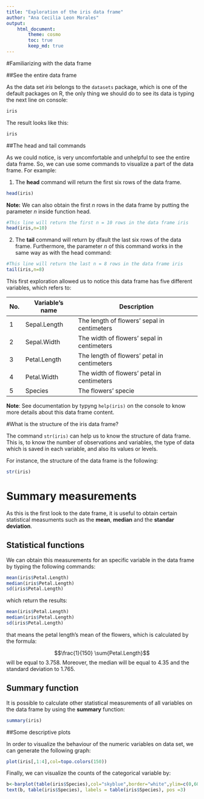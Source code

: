 ```yaml
---
title: "Exploration of the iris data frame"
author: "Ana Cecilia Leon Morales"
output:
    html_document:
        theme: cosmo
        toc: true
        keep_md: true
---
```


#Familiarizing with the data frame

##See the entire data frame

As the data set *iris* belongs to the `datasets` package, which is one of the default packages on R, the only thing we should do to see its data is typing the next line on console: 
```R
iris
```

The result looks like this:
```r
iris
```

##The head and tail commands

As we could notice, is very uncomfortable and unhelpful to see the entire data frame. So, we can use some commands to visualize a part of the data frame. For example:

1. The **head** command will return the first six rows of the data frame.

```r
head(iris)
```

**Note:** We can also obtain the first $n$ rows in the data frame by putting the parameter $n$ inside function head. 

```r
#This line will return the first n = 10 rows in the data frame iris
head(iris,n=10)
```

2. The **tail** command will return by dfault the last six rows of the data frame. Furthermore, the parameter $n$ of this command works in the same way as with the head command:

```r
#This line will return the last n = 8 rows in the data frame iris
tail(iris,n=8)
```

This first exploration allowed us to notice this data frame has five different variables, which refers to: 

| No. | Variable's name | Description                                 |
|-----|-----------------|---------------------------------------------|
|  1  | Sepal.Length    | The length of flowers' sepal in centimeters |
|  2  | Sepal.Width     | The width of flowers' sepal in centimeters  |
|  3  | Petal.Length    | The length of flowers' petal in centimeters |
|  4  | Petal.Width     | The width of flowers' petal in centimeters  |
|  5  | Species         | The flowers' specie                         |

**Note**: See documentation by typyng `help(iris)` on the console to know more details about this data frame content.

#What is the structure of the iris data frame?

The command `str(iris)` can help us to know the structure of data frame. This is, to know the number of observations and variables, the type of data which is saved in each variable, and also its values or levels.

For instance, the structure of the data frame is the following:

```r
str(iris)
```

# Summary measurements
As this is the first look to the date frame, it is useful to obtain certain statistical measuments such as the **mean**, **median** and the **standar deviation**.

## Statistical functions

We can obtain this measurements for an specific variable in the data frame by tiyping the following commands:

```r
mean(iris$Petal.Length)
median(iris$Petal.Length)
sd(iris$Petal.Length)
```
which return the results:

```r
mean(iris$Petal.Length)
median(iris$Petal.Length)
sd(iris$Petal.Length)
```

that means the petal length's mean of the flowers, which is calculated by the formula:

$$\frac{1}{150} \sum{Petal.Length}$$
will be equal to $3.758$. Moreover, the median will be equal to $4.35$ and the standard deviation to $1.765$.

## Summary function

It is possible to calculate other statistical measurements of all variables on the data frame by using the **summary** function:

```r
summary(iris)
```

##Some descriptive plots

In order to visualize the behaviour of the numeric variables on data set, we can generate the following graph:

```r
plot(iris[,1:4],col=topo.colors(150))
```

Finally, we can visualize the counts of the categorical variable by:
```r
b<-barplot(table(iris$Species),col="skyblue",border="white",ylim=c(0,60))
text(b, table(iris$Species), labels = table(iris$Species), pos =3)
```








